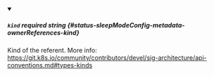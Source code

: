 
<details className="config-field" data-expandable="false" open>
<summary>

##### `kind` <span className="config-field-required" data-required="true">required</span> <span className="config-field-type">string</span> <span className="config-field-default"></span> <span className="config-field-enum"></span> {#status-sleepModeConfig-metadata-ownerReferences-kind}

Kind of the referent.
More info: https://git.k8s.io/community/contributors/devel/sig-architecture/api-conventions.md#types-kinds

</summary>



</details>
